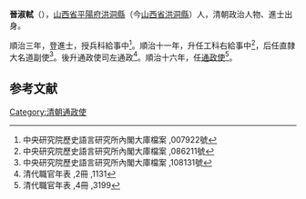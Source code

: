 '''晉淑軾'''（{{bd|？||1665年|catIdx=}}），[[山西省|山西省]][[平陽府|平陽府]][[洪洞縣|洪洞縣]]（今[[山西省|山西省]][[洪洞縣|洪洞縣]]）人，清朝政治人物、進士出身。

順治三年，登進士，授兵科給事中<ref>中央研究院歷史語言研究所內閣大庫檔案 ,007922號</ref>。順治十一年，升任工科右給事中<ref>中央研究院歷史語言研究所內閣大庫檔案 ,086211號</ref>，后任直隸大名道副使<ref>中央研究院歷史語言研究所內閣大庫檔案 ,108131號</ref>。後升通政使司左通政<ref>清代職官年表 ,2冊 ,1131</ref>。順治十六年，任[[通政使|通政使]]<ref>清代職官年表 ,4冊 ,3199</ref>。

==参考文献==
{{reflist}}
{{清朝人物小作品}}
{{順治三年丙戌科殿試金榜}}

[[Category:清朝通政使|Category:清朝通政使]]